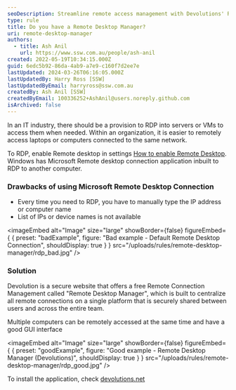 ```yaml
---
seoDescription: Streamline remote access management with Devolutions' Remote Desktop Manager, a secure platform for centralized connection sharing and efficient multi-computer access.
type: rule
title: Do you have a Remote Desktop Manager?
uri: remote-desktop-manager
authors:
  - title: Ash Anil
    url: https://www.ssw.com.au/people/ash-anil
created: 2022-05-19T10:34:15.000Z
guid: 6edc5b92-86da-4ab9-a7e9-c160f7d2ee7e
lastUpdated: 2024-03-26T06:16:05.000Z
lastUpdatedBy: Harry Ross [SSW]
lastUpdatedByEmail: harryross@ssw.com.au
createdBy: Ash Anil [SSW]
createdByEmail: 100336252+AshAnil@users.noreply.github.com
isArchived: false
---
```


In an IT industry, there should be a provision to RDP into servers or VMs to access them when needed. Within an organization, it is easier to remotely access laptops or computers connected to the same network.

To RDP, enable Remote desktop in settings [How to enable Remote Desktop](https://support.microsoft.com/en-us/windows/how-to-use-remote-desktop-5fe128d5-8fb1-7a23-3b8a-41e636865e8c). Windows has Microsoft Remote desktop connection application inbuilt to RDP to another computer.

### Drawbacks of using Microsoft Remote Desktop Connection

- Every time you need to RDP, you have to manually type the IP address or computer name
- List of IPs or device names is not available

<imageEmbed
  alt="Image"
  size="large"
  showBorder={false}
  figureEmbed={ {
    preset: "badExample",
    figure: "Bad example - Default Remote Desktop Connection",
    shouldDisplay: true
  } }
  src="/uploads/rules/remote-desktop-manager/rdp_bad.jpg"
/>


### Solution

Devolution is a secure website that offers a free Remote Connection Management called "Remote Desktop Manager", which is built to centralize all remote connections on a single platform that is securely shared between users and across the entire team.

Multiple computers can be remotely accessed at the same time and have a good GUI interface

<imageEmbed
  alt="Image"
  size="large"
  showBorder={false}
  figureEmbed={ {
    preset: "goodExample",
    figure: "Good example - Remote Desktop Manager (Devolutions)",
    shouldDisplay: true
  } }
  src="/uploads/rules/remote-desktop-manager/rdp_good.jpg"
/>


To install the application, check [devolutions.net](https://devolutions.net/)
